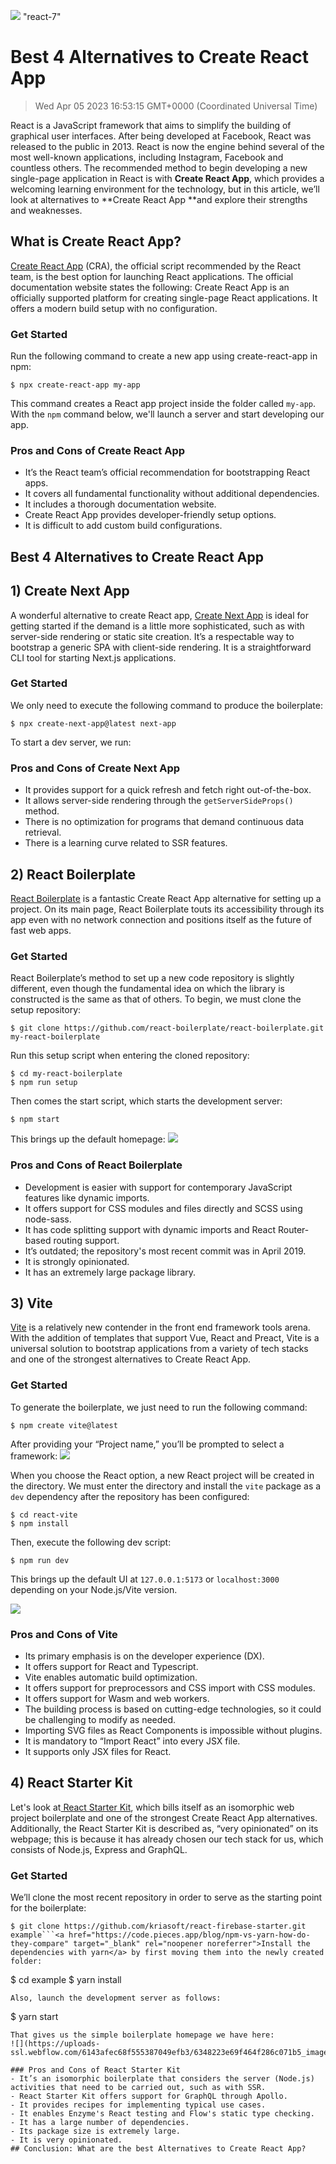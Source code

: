 ![](https://uploads-ssl.webflow.com/6143afec68f555387049efb3/63dd7dda6f36a9216b7011e7_typing-at-laptop_295516f3fa937413cad1850bb672cb30_2000.jpeg)
"react-7"
# Best 4 Alternatives to Create React App
> Wed Apr 05 2023 16:53:15 GMT+0000 (Coordinated Universal Time)

React is a JavaScript framework that aims to simplify the building of graphical user interfaces. After being developed at Facebook, React was released to the public in 2013. React is now the engine behind several of the most well-known applications, including Instagram, Facebook and countless others. The recommended method to begin developing a new single-page application in React is with **Create React App**, which provides a we​​lcoming learning environment for the technology, but in this article, we’ll look at alternatives to **Create React App **and explore their strengths and weaknesses.

## What is Create React App?
<a href="https://create-react-app.dev/docs/getting-started" target="_blank" rel="noopener noreferrer">Create React App</a> (CRA), the official script recommended by the React team, is the best option for launching React applications. The official documentation website states the following:
Create React App is an officially supported platform for creating single-page React applications. It offers a modern build setup with no configuration.

### Get Started
Run the following command to create a new app using create-react-app in npm:
```
$ npx create-react-app my-app
```
This command creates a React app project inside the folder called ```my-app```.
With the ```npm``` command below, we'll launch a server and start developing our app.

### Pros and Cons of Create React App
- It’s the React team’s official recommendation for bootstrapping React apps.
- It covers all fundamental functionality without additional dependencies.
- It includes a thorough documentation website.
- Create React App provides developer-friendly setup options.
- It is difficult to add custom build configurations.

## Best 4 Alternatives to Create React App

## 1) Create Next App

A wonderful alternative to create React app, <a href="https://nextjs.org/docs/api-reference/create-next-app" target="_blank" rel="noopener noreferrer">Create Next App</a> is ideal for getting started if the demand is a little more sophisticated, such as with server-side rendering or static site creation. It’s a respectable way to bootstrap a generic SPA with client-side rendering. It is a straightforward CLI tool for starting Next.js applications.

### Get Started
We only need to execute the following command to produce the boilerplate:
```
$ npx create-next-app@latest next-app
```
To start a dev server, we run:

### **Pros and Cons of Create Next App**
- It provides support for a quick refresh and fetch right out-of-the-box.
- It allows server-side rendering through the ```getServerSideProps()``` method.
- There is no optimization for programs that demand continuous data retrieval.
- There is a learning curve related to SSR features.

## 2) React Boilerplate
<a href="https://www.reactboilerplate.com/" target="_blank" rel="noopener noreferrer">React Boilerplate</a> is a fantastic Create React App alternative for setting up a project. On its main page, React Boilerplate touts its accessibility through its app even with no network connection and positions itself as the future of fast web apps.

### Get Started
React Boilerplate’s method to set up a new code repository is slightly different, even though the fundamental idea on which the library is constructed is the same as that of others. To begin, we must clone the setup repository:

```
$ git clone https://github.com/react-boilerplate/react-boilerplate.git
my-react-boilerplate
```
Run this setup script when entering the cloned repository:
```
$ cd my-react-boilerplate
$ npm run setup
```
Then comes the start script, which starts the development server:
```
$ npm start
```
This brings up the default homepage:
![](https://uploads-ssl.webflow.com/6143afec68f555387049efb3/6348223e69f4647b57c071b6_image2_9981e89a3d4815dd4860eaf0eee0b075_800.png)

### Pros and Cons of React Boilerplate
- Development is easier with support for contemporary JavaScript features like dynamic imports.
- It offers support for CSS modules and files directly and SCSS using node-sass.
- It has code splitting support with dynamic imports and React Router-based routing support.
- It’s outdated; the repository's most recent commit was in April 2019.
- It is strongly opinionated.
- It has an extremely large package library.

## 3) Vite
<a href="https://vitejs.dev/guide/" target="_blank" rel="noopener noreferrer">Vite</a> is a relatively new contender in the front end framework tools arena. With the addition of templates that support Vue, React and Preact, Vite is a universal solution to bootstrap applications from a variety of tech stacks and one of the strongest alternatives to Create React App.

### Get Started
To generate the boilerplate, we just need to run the following command:
```
$ npm create vite@latest
```
After providing your “Project name,”  you’ll be prompted to select a framework:
![](https://uploads-ssl.webflow.com/6143afec68f555387049efb3/6348223e69f4646bb1c071b0_image4_60db8e5150a83efc7322f30cb260b410_800.png)

When you choose the React option, a new React project will be created in the directory. We must enter the directory and install the ```vite``` package as a ```dev``` dependency after the repository has been configured:
```
$ cd react-vite
$ npm install
```
Then, execute the following dev script:
```
$ npm run dev
```
This brings up the default UI at  ```127.0.0.1:5173``` or ```localhost:3000``` depending on your Node.js/Vite version.

![](https://uploads-ssl.webflow.com/6143afec68f555387049efb3/6348223e69f4648f64c071b1_image5_3318533782c9676a611332e371d891dc_800.png)

### Pros and Cons of Vite
- Its primary emphasis is on the developer experience (DX).
- It offers support for React and Typescript.
- Vite enables automatic build optimization.
- It offers support for preprocessors and CSS import with CSS modules.
- It offers support for Wasm and web workers.
- The building process is based on cutting-edge technologies, so it could be challenging to modify as needed.
- Importing SVG files as React Components is impossible without plugins.
- It is mandatory to “Import React” into every JSX file.
- It supports only JSX files for React.

## 4) React Starter Kit
Let's look at<a href="https://firebase.reactstarter.com/" target="_blank" rel="noopener noreferrer"> React Starter Kit</a>, which bills itself as an isomorphic web project boilerplate and one of the strongest Create React App alternatives. Additionally, the React Starter Kit is described as, “very opinionated” on its webpage; this is because it has already chosen our tech stack for us, which consists of Node.js, Express and GraphQL.

### Get Started
We’ll clone the most recent repository in order to serve as the starting point for the boilerplate:
```
$ git clone https://github.com/kriasoft/react-firebase-starter.git example```<a href="https://code.pieces.app/blog/npm-vs-yarn-how-do-they-compare" target="_blank" rel="noopener noreferrer">Install the dependencies with yarn</a> by first moving them into the newly created folder:
```
$ cd example
$ yarn install
```
Also, launch the development server as follows:
```
$ yarn start
```
That gives us the simple boilerplate homepage we have here:
![](https://uploads-ssl.webflow.com/6143afec68f555387049efb3/6348223e69f464f286c071b5_image6_f76478a87fb885e5029ebd93507e5575_800.png)

### Pros and Cons of React Starter Kit
- It’s an isomorphic boilerplate that considers the server (Node.js) activities that need to be carried out, such as with SSR.
- React Starter Kit offers support for GraphQL through Apollo.
- It provides recipes for implementing typical use cases.
- It enables Enzyme's React testing and Flow's static type checking.
- It has a large number of dependencies.
- Its package size is extremely large.
- It is very opinionated.
## Conclusion: What are the best Alternatives to Create React App?
